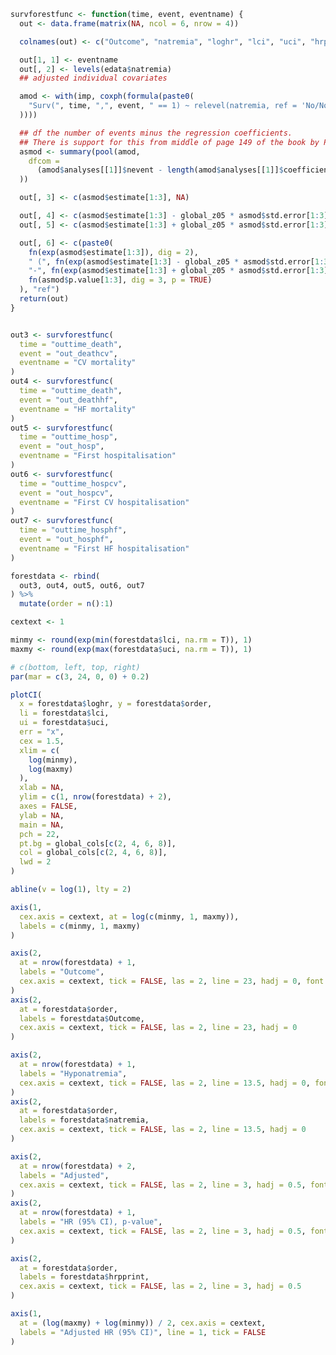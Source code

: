
```r
survforestfunc <- function(time, event, eventname) {
  out <- data.frame(matrix(NA, ncol = 6, nrow = 4))

  colnames(out) <- c("Outcome", "natremia", "loghr", "lci", "uci", "hrpprint")

  out[1, 1] <- eventname
  out[, 2] <- levels(edata$natremia)
  ## adjusted individual covariates

  amod <- with(imp, coxph(formula(paste0(
    "Surv(", time, ",", event, " == 1) ~ relevel(natremia, ref = 'No/No') + ", paste(coxvars, collapse = " + ")
  ))))

  ## df the number of events minus the regression coefficients.
  ## There is support for this from middle of page 149 of the book by Parmer & Machin (ISBN 0471936405)
  asmod <- summary(pool(amod,
    dfcom =
      (amod$analyses[[1]]$nevent - length(amod$analyses[[1]]$coefficients))
  ))

  out[, 3] <- c(asmod$estimate[1:3], NA)

  out[, 4] <- c(asmod$estimate[1:3] - global_z05 * asmod$std.error[1:3], NA)
  out[, 5] <- c(asmod$estimate[1:3] + global_z05 * asmod$std.error[1:3], NA)

  out[, 6] <- c(paste0(
    fn(exp(asmod$estimate[1:3]), dig = 2),
    " (", fn(exp(asmod$estimate[1:3] - global_z05 * asmod$std.error[1:3]), dig = 2),
    "-", fn(exp(asmod$estimate[1:3] + global_z05 * asmod$std.error[1:3]), dig = 2), "), ",
    fn(asmod$p.value[1:3], dig = 3, p = TRUE)
  ), "ref")
  return(out)
}


out3 <- survforestfunc(
  time = "outtime_death",
  event = "out_deathcv",
  eventname = "CV mortality"
)
out4 <- survforestfunc(
  time = "outtime_death",
  event = "out_deathhf",
  eventname = "HF mortality"
)
out5 <- survforestfunc(
  time = "outtime_hosp",
  event = "out_hosp",
  eventname = "First hospitalisation"
)
out6 <- survforestfunc(
  time = "outtime_hospcv",
  event = "out_hospcv",
  eventname = "First CV hospitalisation"
)
out7 <- survforestfunc(
  time = "outtime_hosphf",
  event = "out_hosphf",
  eventname = "First HF hospitalisation"
)

forestdata <- rbind(
  out3, out4, out5, out6, out7
) %>%
  mutate(order = n():1)
```

```r

cextext <- 1

minmy <- round(exp(min(forestdata$lci, na.rm = T)), 1)
maxmy <- round(exp(max(forestdata$uci, na.rm = T)), 1)

# c(bottom, left, top, right)
par(mar = c(3, 24, 0, 0) + 0.2)

plotCI(
  x = forestdata$loghr, y = forestdata$order,
  li = forestdata$lci,
  ui = forestdata$uci,
  err = "x",
  cex = 1.5,
  xlim = c(
    log(minmy),
    log(maxmy)
  ),
  xlab = NA,
  ylim = c(1, nrow(forestdata) + 2),
  axes = FALSE,
  ylab = NA,
  main = NA,
  pch = 22,
  pt.bg = global_cols[c(2, 4, 6, 8)],
  col = global_cols[c(2, 4, 6, 8)],
  lwd = 2
)

abline(v = log(1), lty = 2)

axis(1,
  cex.axis = cextext, at = log(c(minmy, 1, maxmy)),
  labels = c(minmy, 1, maxmy)
)

axis(2,
  at = nrow(forestdata) + 1,
  labels = "Outcome",
  cex.axis = cextext, tick = FALSE, las = 2, line = 23, hadj = 0, font = 2
)
axis(2,
  at = forestdata$order,
  labels = forestdata$Outcome,
  cex.axis = cextext, tick = FALSE, las = 2, line = 23, hadj = 0
)

axis(2,
  at = nrow(forestdata) + 1,
  labels = "Hyponatremia",
  cex.axis = cextext, tick = FALSE, las = 2, line = 13.5, hadj = 0, font = 2
)
axis(2,
  at = forestdata$order,
  labels = forestdata$natremia,
  cex.axis = cextext, tick = FALSE, las = 2, line = 13.5, hadj = 0
)

axis(2,
  at = nrow(forestdata) + 2,
  labels = "Adjusted",
  cex.axis = cextext, tick = FALSE, las = 2, line = 3, hadj = 0.5, font = 2
)
axis(2,
  at = nrow(forestdata) + 1,
  labels = "HR (95% CI), p-value",
  cex.axis = cextext, tick = FALSE, las = 2, line = 3, hadj = 0.5, font = 2
)

axis(2,
  at = forestdata$order,
  labels = forestdata$hrpprint,
  cex.axis = cextext, tick = FALSE, las = 2, line = 3, hadj = 0.5
)

axis(1,
  at = (log(maxmy) + log(minmy)) / 2, cex.axis = cextext,
  labels = "Adjusted HR (95% CI)", line = 1, tick = FALSE
)
```
